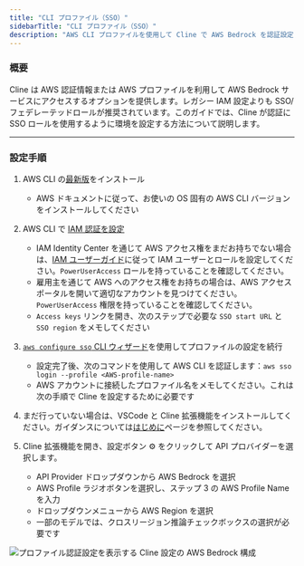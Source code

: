 ```yaml
---
title: "CLI プロファイル（SSO）"
sidebarTitle: "CLI プロファイル（SSO）"
description: "AWS CLI プロファイルを使用して Cline で AWS Bedrock を認証設定します。SSO/フェデレーテッドロールと安全な企業アクセスに最適です。"
---
```


### 概要

Cline は AWS 認証情報または AWS プロファイルを利用して AWS Bedrock サービスにアクセスするオプションを提供します。レガシー IAM 設定よりも SSO/フェデレーテッドロールが推奨されています。このガイドでは、Cline が認証に SSO ロールを使用するように環境を設定する方法について説明します。

---

### 設定手順

1. AWS CLI の[最新版](https://docs.aws.amazon.com/cli/latest/userguide/getting-started-install.html)をインストール

    - AWS ドキュメントに従って、お使いの OS 固有の AWS CLI バージョンをインストールしてください

2. AWS CLI で [IAM 認証を設定](https://docs.aws.amazon.com/cli/latest/userguide/cli-configure-sso.html)

    - IAM Identity Center を通じて AWS アクセス権をまだお持ちでない場合は、[IAM ユーザーガイド](https://docs.aws.amazon.com/singlesignon/latest/userguide/getting-started.html)に従って IAM ユーザーとロールを設定してください。`PowerUserAccess` ロールを持っていることを確認してください。
    - 雇用主を通じて AWS へのアクセス権をお持ちの場合は、AWS アクセスポータルを開いて適切なアカウントを見つけてください。`PowerUserAccess` 権限を持っていることを確認してください。
    - `Access keys` リンクを開き、次のステップで必要な `SSO start URL` と `SSO region` をメモしてください

3. [`aws configure sso` CLI ウィザード](https://docs.aws.amazon.com/cli/latest/userguide/cli-configure-sso.html#cli-configure-sso-configure)を使用してプロファイルの設定を続行

    - 設定完了後、次のコマンドを使用して AWS CLI を認証します：`aws sso login --profile <AWS-profile-name>`
    - AWS アカウントに接続したプロファイル名をメモしてください。これは次の手順で Cline を設定するために必要です

4. まだ行っていない場合は、VSCode と Cline 拡張機能をインストールしてください。ガイダンスについては[はじめに](/getting-started)ページを参照してください。

5. Cline 拡張機能を開き、設定ボタン ⚙️ をクリックして API プロバイダーを選択します。
    - API Provider ドロップダウンから AWS Bedrock を選択
    - AWS Profile ラジオボタンを選択し、ステップ 3 の AWS Profile Name を入力
    - ドロップダウンメニューから AWS Region を選択
    - 一部のモデルでは、クロスリージョン推論チェックボックスの選択が必要です

<Frame>
	<img
		src="https://storage.googleapis.com/cline_public_images/docs/assets/cline-aws-setup-markup%20(1).png"
		alt="プロファイル認証設定を表示する Cline 設定の AWS Bedrock 構成"
	/>
</Frame>
